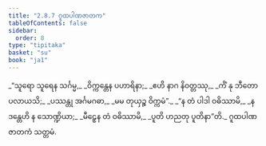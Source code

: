```yaml
---
title: "2.8.7 ဂူထပါဏဇာတက"
tableOfContents: false
sidebar:
  order: 8
type: "tipitaka"
basket: "su"
book: "ja1"
---
```



<DynamicBreadcrumb />

<Division number="153" book="ja1">

<Paragraph number="588" type="verses" book="ja1">
_“သူရော သူရေန သင်္ဂမ္မ,_  
_ဝိက္ကန္တေန ပဟာရိနာ;_  
_ဧဟိ နာဂ နိဝတ္တဿု,_  
_ကိံ နု ဘီတော ပလာယသိ;_  
_ပဿန္တု အင်္ဂမဂဓာ,_  
_မမ တုယှဉ္စ ဝိက္ကမံ”._  

</Paragraph>

</Division>
<Division number="154" book="ja1">

<Paragraph number="589" type="verses" book="ja1">
_“န တံ ပါဒါ ဝဓိဿာမိ,_  
_န ဒန္တေဟိ န သောဏ္ဍိယာ;_  
_မီဠှေန တံ ဝဓိဿာမိ,_  
_ပူတိ ဟညတု ပူတိနာ”တိ._  


</Paragraph>
</Division>

<Paragraph number="590" type="center" book="ja1">
ဂူထပါဏဇာတကံ သတ္တမံ.
</Paragraph>